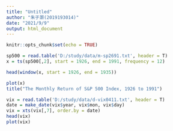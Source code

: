 ---
title: "Untitled"
author: "朱子灏(2019193014)"
date: "2021/9/9"
output: html_document
---

```{r setup, include=FALSE}
knitr::opts_chunk$set(echo = TRUE)
```

```{r}
sp500 = read.table('D:/study/data/m-sp2691.txt', header = T)
x = ts(sp500[,2], start = 1926, end = 1991, frequency = 12)

head(window(x, start = 1926, end = 1935))

plot(x)
title("The Monthly Return of S&P 500 Index, 1926 to 1991")
```

```{r}
vix = read.table('D:/study/data/d-vix0411.txt', header = T)
date = make_date(vix$year, vix$mon, vix$day)
vix = xts(vix[,7], order.by = date)
head(vix)
plot(vix)
```